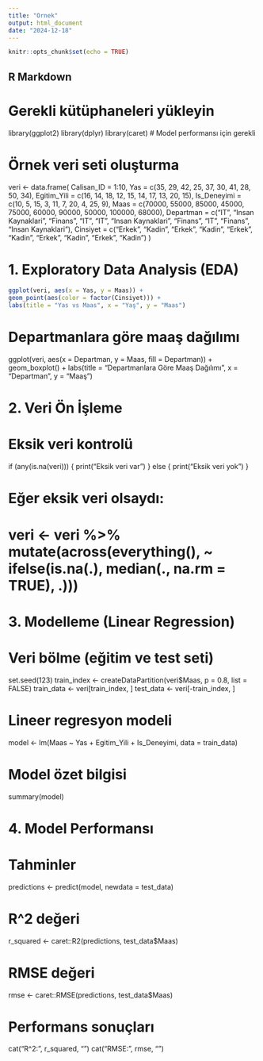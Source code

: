 ```yaml
---
title: "Ornek"
output: html_document
date: "2024-12-18"
---
```


```r
knitr::opts_chunk$set(echo = TRUE)
```

## R Markdown
<!-- Bu veri setiyle ilgili olarak aşağıdaki adımları R kullanarak gerçekleştirin: -->

<!--     Exploratory Data Analysis (EDA): -->
<!--         Yaş ve Maaş arasındaki ilişkiyi görselleştirin. -->
<!--         Departmanlara göre maaşların dağılımını inceleyin. -->

<!--     Veri Ön İşleme: -->
<!--         Veri setinde eksik veri olup olmadığını kontrol edin. Eğer varsa uygun bir yöntemle doldurun. -->

<!--     Modelleme: -->
<!--         Maaşı, çalışanların yaşını, eğitim yılını ve iş deneyimini kullanarak tahmin etmek için bir linear regression modeli kurun. -->

<!--     Model Performansı: -->
<!--         Modelin R^2 değerini ve RMSE'sini hesaplayın. -->


# Gerekli kütüphaneleri yükleyin
library(ggplot2)
library(dplyr)
library(caret)  # Model performansı için gerekli

# Örnek veri seti oluşturma
veri <- data.frame(
  Calisan_ID = 1:10,
  Yas = c(35, 29, 42, 25, 37, 30, 41, 28, 50, 34),
  Egitim_Yili = c(16, 14, 18, 12, 15, 14, 17, 13, 20, 15),
  Is_Deneyimi = c(10, 5, 15, 3, 11, 7, 20, 4, 25, 9),
  Maas = c(70000, 55000, 85000, 45000, 75000, 60000, 90000, 50000, 100000, 68000),
  Departman = c("IT", "Insan Kaynaklari", "Finans", "IT", "IT", "Insan Kaynaklari", "Finans", "IT", "Finans", "Insan Kaynaklari"),
  Cinsiyet = c("Erkek", "Kadin", "Erkek", "Kadin", "Erkek", "Kadin", "Erkek", "Kadin", "Erkek", "Kadin")
)

# 1. Exploratory Data Analysis (EDA)

<!-- # Yaş ve Maaş arasındaki ilişki -->
<!-- ggplot(veri, aes(x = Yas, y = Maas)) + -->
<!--   geom_point(color = "blue") + -->
<!--   geom_smooth(method = "lm", color = "red") + -->
<!--   labs(title = "Yaş ve Maaş İlişkisi", x = "Yaş", y = "Maaş") -->

  ```r
ggplot(veri, aes(x = Yas, y = Maas)) +
  geom_point(aes(color = factor(Cinsiyet))) +
  labs(title = "Yas vs Maas", x = "Yaş", y = "Maas")
```

# Departmanlara göre maaş dağılımı
ggplot(veri, aes(x = Departman, y = Maas, fill = Departman)) +
  geom_boxplot() +
  labs(title = "Departmanlara Göre Maaş Dağılımı", x = "Departman", y = "Maaş")

# 2. Veri Ön İşleme
# Eksik veri kontrolü
if (any(is.na(veri))) {
  print("Eksik veri var")
} else {
  print("Eksik veri yok")
}

# Eğer eksik veri olsaydı:
# veri <- veri %>% mutate(across(everything(), ~ ifelse(is.na(.), median(., na.rm = TRUE), .)))

# 3. Modelleme (Linear Regression)
# Veri bölme (eğitim ve test seti)
set.seed(123)
train_index <- createDataPartition(veri$Maas, p = 0.8, list = FALSE)
train_data <- veri[train_index, ]
test_data <- veri[-train_index, ]

# Lineer regresyon modeli
model <- lm(Maas ~ Yas + Egitim_Yili + Is_Deneyimi, data = train_data)

# Model özet bilgisi
summary(model)

# 4. Model Performansı
# Tahminler
predictions <- predict(model, newdata = test_data)

# R^2 değeri
r_squared <- caret::R2(predictions, test_data$Maas)

# RMSE değeri
rmse <- caret::RMSE(predictions, test_data$Maas)

# Performans sonuçları
cat("R^2: ", r_squared, "\n")
cat("RMSE: ", rmse, "\n")




<!-- 1. Exploratory Data Analysis ve Görselleştirme -->
<!-- Senaryo: Bir e-ticaret sitesinin ürün fiyatları ve kullanıcı yorumları ile ilgili verileriniz var. Amacınız, ürün fiyatlarının kullanıcı yorumlarıyla olan ilişkisinin ne olduğunu keşfetmek. -->

<!-- 2. PCA ve Veri Görselleştirme -->
<!-- Senaryo: Müşterilerin demografik verileri (yaş, gelir, eğitim durumu vb.) ve satın alma alışkanlıkları var. Bu veriyi anlamak için boyut indirgeme yapmak istiyorsunuz. -->

<!-- 3. Logistic Regression ve Model Performansı -->
<!-- Senaryo: Bir bankanın kredi onaylarını tahmin etmek için veriniz var. Kredi onayı (evet/hayır) bağımlı değişkeni, diğer demografik bilgiler ise bağımsız değişkenler. -->
<!-- 4. Clustering ve Veri Görselleştirme -->
<!-- Senaryo: Bir marketin müşteri verilerini içeren bir veri setiniz var ve müşterileri alışveriş alışkanlıklarına göre gruplamak istiyorsunuz. -->
<!-- 5. Missing Data Imputation ve Regresyon -->
<!-- Senaryo: Satış verilerinizde bazı eksik veriler var (özellikle satış miktarları). Bu eksik verileri impute ettikten sonra, satışların gelecekteki trendini tahmin etmek için bir regresyon modeli kurmak istiyorsunuz. -->
<!-- 6. Performance Analysis (Çapraz Doğrulama ve Model Değerlendirme) -->
<!-- Senaryo: Bir sınıflandırma modelini eğittiniz (örneğin, kredi onayı tahmini). Modelinizin doğruluğunu değerlendirmek ve overfitting olasılığını kontrol etmek istiyorsunuz. -->



<!-- 1. Yaş ve Departman Arasındaki İlişkiyi Bulmak -->

<!--     Çözüm Yolu: -->
<!--         Bu tür bir ilişkiyi incelemek için Exploratory Data Analysis (EDA) kullanırsınız. -->
<!--         Veriyi anlamak için görselleştirme tekniklerini kullanabilir ve her bir departmanın yaş dağılımını görmek için boxplot veya bar chart gibi görseller oluşturabilirsiniz. -->

<!-- 2. Maaş ve Eğitim Yılı Arasındaki Korelasyonu İncelemek -->

<!--     Çözüm Yolu: -->
<!--         Exploratory Data Analysis (EDA) yöntemini kullanarak, veriyi inceleyebilir ve maaş ile eğitim yılı arasındaki ilişkiyi görmek için scatter plot (dağılım grafiği) oluşturabilirsiniz. -->
<!--         Korelasyon katsayısını hesaplayarak ilişkiyi istatistiksel olarak da değerlendirebilirsiniz. -->

<!-- 3. Eksik Verilerin Doldurulması -->

<!--     Çözüm Yolu: -->
<!--         Bu tür bir sorun Missing Data Imputation ile çözülebilir. -->
<!--         Eksik veriyi doldurmak için ortalama, medyan veya mode gibi basit yöntemler kullanılabilir, veya daha ileri düzey yöntemler (örneğin, KNN imputation) tercih edilebilir. -->

<!-- 4. Yaş ve Maaş Değişkenlerinin Boyutunu İndirmek -->

<!--     Çözüm Yolu: -->
<!--         PCA (Principal Component Analysis) kullanarak boyut indirgeme yapabilirsiniz. -->
<!--         Veri setindeki yüksek boyutlu değişkenleri, daha anlamlı yeni değişkenlere dönüştürerek analiz yapılabilir. -->

<!-- 5. Departmana Göre Maaş Farklılıklarını Sınıflandırmak -->

<!--     Çözüm Yolu: -->
<!--         Bu soruda Logistic Regression kullanarak, departmanlar arasındaki maaş farklarını sınıflandırabilirsiniz. -->
<!--         Kategorik bir bağımsız değişken (departman) ile sürekli bir bağımlı değişken (maaş) arasındaki ilişkiyi modellemek için lojistik regresyon kullanabilirsiniz. -->

<!-- 6. Çalışanları Maaşlarına Göre Kümelemek -->

<!--     Çözüm Yolu: -->
<!--         Clustering (Kümeleme) tekniklerini kullanabilirsiniz. -->
<!--         Özellikle K-means clustering veya hiyerarşik kümeleme kullanarak, maaş gibi özelliklere göre benzer gruplar oluşturabilirsiniz. -->

<!-- 7. Modelin Başarı Oranını Değerlendirmek -->

<!--     Çözüm Yolu: -->
<!--         Performance Analysis kullanarak modelinizin doğruluğunu ölçebilirsiniz. -->
<!--         Precision, recall, F1-score gibi metriklerle sınıflandırma modeli başarısını değerlendirebilir, R-squared ile regresyon modelini değerlendirebilirsiniz. -->

<!-- 8. Çalışanların Eğitim Yılı ve Deneyimi Arasındaki İlişkiyi İncelemek -->

<!--     Çözüm Yolu: -->
<!--         Bu ilişkiyi bulmak için Exploratory Data Analysis (EDA) teknikleri ile veriyi inceleyebilir, scatter plot ve korelasyon analizi yapabilirsiniz. -->
<!--         Eğitim yılı ve deneyim arasındaki ilişkiyi sayısal olarak değerlendirmek için korelasyon katsayısı hesaplayabilirsiniz. -->

<!-- 9. Çalışanları Eğitim Yılına Göre Gruplamak -->

<!--     Çözüm Yolu: -->
<!--         Clustering veya kategorik veri analizi kullanarak, çalışanları eğitim yıllarına göre gruplandırabilirsiniz. -->
<!--         Bu tür bir problemde K-means veya hiyerarşik kümeleme kullanılabilir. -->

<!-- 10. Veri Setindeki Kategorik Değişkenlerin Dağılımını İncelemek -->

<!--     Çözüm Yolu: -->
<!--         Exploratory Data Analysis (EDA) kullanarak kategorik değişkenlerin dağılımını inceleyebilirsiniz. -->
<!--         Bar chart veya pie chart gibi görsellerle kategorik veri setindeki dağılımı inceleyebilirsiniz. -->

<!-- 11. Yaş Değişkenindeki Değerlerin Normal Dağılım Gösterip Gösterdiğini Kontrol Etmek -->

<!--     Çözüm Yolu: -->
<!--         Exploratory Data Analysis (EDA) ile veriyi inceleyebilir ve histogram veya Q-Q plot kullanarak yaş değişkeninin dağılımını görselleştirebilirsiniz. -->
<!--         Normal dağılım testi için Shapiro-Wilk testi gibi istatistiksel testler kullanılabilir. -->

<!-- 12. Maaş Verilerini Sınıflandırmak için Hangi Modeli Kullanırsınız? -->

<!--     Çözüm Yolu: -->
<!--         Bu tür bir soruda, Logistic Regression veya Decision Trees gibi sınıflandırma modellerini kullanabilirsiniz. -->
<!--         Maaş verisi belirli bir aralıkta sınıflandırılacaksa, lojistik regresyon uygun olabilir. -->

